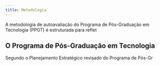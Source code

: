 ```yaml
---
title: Metodologia
---
```


A metodologia de autoavaliação do Programa de Pós-Graduação em Tecnologia (PPGT) é estruturada para reflet


## O Programa de Pós-Graduação em Tecnologia {#programa}

Segundo o Planejamento Estratégico revisado do Programa de
Pós-Gr
